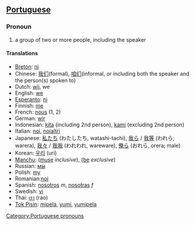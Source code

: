 ==[[Portuguese]]==

===Pronoun===
# a group of two or more people, including the speaker

====Translations====
*[[Breton]]: [[ni]]
*Chinese: [[我们]](formal), [[咱们]](informal, or including both the speaker and the person(s) spoken to)
*Dutch: [[wij]], we
*English: [[we]]
*[[Esperanto]]: [[ni]]
*Finnish: [[me]]
*French: [[nous]] (1, 2)
*German: [[wir]]
*Indonesian: [[kita]] (including 2nd person), [[kami]] (excluding 2nd person)
*Italian: [[noi]], [[noialtri]]
*Japanese: [[私たち]] (わたしたち, watashi-tachi), [[我ら]] / [[我等]] (われら, warera), [[我々]] / [[我我]] (われわれ, wareware), [[俺ら]] (おれら, orera; male)
*Korean: [[우리]] (uri)
*[[Manchu]]: ([[muse]] ''inclusive''), ([[be]] ''exclusive'')
*Russian: [[мы]]
*Polish: [[my]]
*Romanian:[[noi]]
*Spanish: [[nosotros]] ''m'', [[nosotras]] ''f''
*Swedish: [[vi]]
*Thai: [[เรา]] (rao)
*[[Tok Pisin]]: [[mipela]], [[yumi]], [[yumipela]]

[[Category:Portuguese pronouns]]